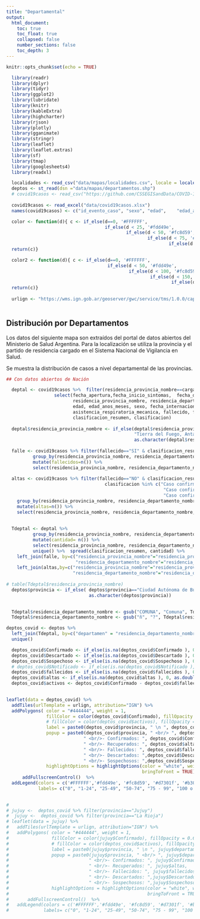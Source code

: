 ```yaml
---
title: "Departamental"
output:
  html_document:
    toc: true
    toc_float: true
    collapsed: false
    number_sections: false
    toc_depth: 3
---
```



```r
knitr::opts_chunk$set(echo = TRUE)
```

```r
  library(readr)
  library(dplyr)
  library(tidyr)
  library(ggplot2)
  library(lubridate)
  library(knitr)
  library(kableExtra)
  library(highcharter)
  library(rjson)
  library(plotly)
  library(gganimate)
  library(stringr)
  library(leaflet)
  library(leaflet.extras)
  library(sf)
  library(tmap)
  library(googlesheets4)
  library(readxl)

  localidades <- read_csv("data/mapas/localidades.csv", locale = locale(encoding = "ISO-8859-1"))
  deptos <- st_read(dsn ="data/mapas/departamentos.shp") 
  # covid19casos <- read_csv("https://github.com/CSSEGISandData/COVID-19/raw/master/csse_covid_19_data/csse_covid_19_time_series/time_series_covid19_confirmed_global.csv")
  
  covid19casos <- read_excel("data/covid19casos.xlsx")
  names(covid19casos) <- c("id_evento_caso", "sexo", "edad", 	"edad_anos_meses", 	"residencia_pais_nombre", 	"residencia_provincia_nombre", 	"residencia_departamento_nombre", 	"carga_provincia_nombre", 	"fecha_inicio_sintomas", 	"fecha_apertura", 	"sepi_apertura", 	"fecha_internacion", 	"cuidado_intensivo", 	"fecha_cui_intensivo", "fallecido", 	"fecha_fallecimiento",	"asistencia_respiratoria_mecanica",	"carga_provincia_id",	"origen_financiamiento",	"clasificacion", 	"clasificacion_resumen",	"residencia_provincia_id", 	"fecha_diagnostico", 	"residencia_departamento_id",	"ultima_actualizacion")

  color <- function(d){ c <- if_else(d==0, '#FFFFFF', 
                                     if_else(d < 25, '#fdd49e',
                                             if_else(d < 50, '#fc8d59',
                                                     if_else(d < 75, '#d7301f',
                                                             if_else(d < 100, '#b30000', "#7f0000")))))
  return(c)}

  color2 <- function(d){ c <- if_else(d==0, '#FFFFFF',
                                      if_else(d < 50, '#fdd49e',
                                              if_else(d < 100, '#fc8d59',
                                                      if_else(d < 150, '#d7301f',
                                                              if_else(d < 200, '#b30000', "#7f0000")))))
  return(c)}
  
  urlign <- "https://wms.ign.gob.ar/geoserver/gwc/service/tms/1.0.0/capabaseargenmap@EPSG%3A3857@png/{z}/{x}/{-y}.png"
      
```


## Distribución por Departamentos
Los datos del siguiente mapa son extraídos del portal de datos abiertos del Ministerio de Salud Argentina. Para la localización se utiliza la provincia y el partido de residencia cargado en el Sistema Nacional de Vigilancia en Salud.

Se muestra la distribución de casos a nivel departamental de las provincias.

```r

## Con datos abiertos de Nación

  deptal <- covid19casos %>%  filter(residencia_provincia_nombre==carga_provincia_nombre) %>% #  & sepi_apertura <= 18 ) %>% 
                  select(fecha_apertura,fecha_inicio_sintomas,  fecha_diagnostico,
                         residencia_provincia_nombre, residencia_departamento_nombre,
                         edad, edad_anos_meses, sexo, fecha_internacion, cuidado_intensivo, fecha_cui_intensivo,
                         asistencia_respiratoria_mecanica, fallecido, fecha_fallecimiento, origen_financiamiento, 
                         clasificacion_resumen, clasificacion) 
  
  deptal$residencia_provincia_nombre <- if_else(deptal$residencia_provincia_nombre=="Tierra del Fuego",
                                                "Tierra del Fuego, Antártida e Islas del Atlántico Sur",
                                                as.character(deptal$residencia_provincia_nombre))
  
  falle <- covid19casos %>% filter(fallecido=="SI" & clasificacion_resumen=="Confirmado") %>%
          group_by(residencia_provincia_nombre, residencia_departamento_nombre) %>%
          mutate(fallecidos=n()) %>%
          select(residencia_provincia_nombre, residencia_departamento_nombre, fallecidos)
  
  altas <- covid19casos %>% filter(fallecido=="NO" & clasificacion_resumen=="Confirmado" & 
                                     clasificacion %in% c("Caso confirmado - No activo (por laboratorio y tiempo de evolución)",
                                                           "Caso confirmado - No Activo por criterio de laboratorio", 
                                                           "Caso confirmado - No activo (por tiempo de evolución)")) %>%
    group_by(residencia_provincia_nombre, residencia_departamento_nombre) %>%
    mutate(altas=n()) %>%
    select(residencia_provincia_nombre, residencia_departamento_nombre, altas) %>% unique()
  
  
  Tdeptal <- deptal %>% 
          group_by(residencia_provincia_nombre, residencia_departamento_nombre, clasificacion_resumen) %>%
          mutate(cantidad= n()) %>%
          select(residencia_provincia_nombre, residencia_departamento_nombre, clasificacion_resumen, cantidad) %>% 
          unique() %>%  spread(clasificacion_resumen, cantidad) %>%
    left_join(falle, by=c("residencia_provincia_nombre"="residencia_provincia_nombre",
                          "residencia_departamento_nombre"="residencia_departamento_nombre")) %>% 
    left_join(altas,by=c("residencia_provincia_nombre"="residencia_provincia_nombre",
                         "residencia_departamento_nombre"="residencia_departamento_nombre")) %>% unique()
  
# table(Tdeptal$residencia_provincia_nombre)
  deptos$provincia <- if_else( deptos$provincia=="Ciudad Autónoma de Buenos Aires", "CABA",
                               as.character(deptos$provincia))
 

  Tdeptal$residencia_departamento_nombre <- gsub("COMUNA", "Comuna", Tdeptal$residencia_departamento_nombre)
  Tdeptal$residencia_departamento_nombre <- gsub("ñ", "?", Tdeptal$residencia_departamento_nombre)

deptos_covid <- deptos %>%
  left_join(Tdeptal, by=c("departamen" = "residencia_departamento_nombre", "provincia"="residencia_provincia_nombre")) %>%
  unique()

  deptos_covid$Confirmado <- if_else(is.na(deptos_covid$Confirmado ), 0, as.double(deptos_covid$Confirmado))
  deptos_covid$Descartado <- if_else(is.na(deptos_covid$Descartado ), 0, as.double(deptos_covid$Descartado))
  deptos_covid$Sospechoso <- if_else(is.na(deptos_covid$Sospechoso ), 0, as.double(deptos_covid$Sospechoso))
  # deptos_covid$Notificado <- if_else(is.na(deptos_covid$Notificado ), 0, as.double(deptos_covid$Notificado))
  deptos_covid$fallecidos <- if_else(is.na(deptos_covid$fallecidos ), 0, as.double(deptos_covid$fallecidos))
  deptos_covid$altas <- if_else(is.na(deptos_covid$altas ), 0, as.double(deptos_covid$altas))
  deptos_covid$activos <- deptos_covid$Confirmado - deptos_covid$fallecidos - deptos_covid$altas

 
leaflet(data = deptos_covid) %>% 
  addTiles(urlTemplate = urlign, attribution="IGN") %>%
  addPolygons( color = "#444444", weight = 1,
               fillColor = color(deptos_covid$Confirmado), fillOpacity = 0.6,
               # fillColor = color(deptos_covid$activos), fillOpacity = 0.6,
               label = paste0(deptos_covid$provincia, " \n ", deptos_covid$departamen),
               popup = paste0(deptos_covid$provincia, " <br/> ", deptos_covid$departamen,
                             " <br/>- Confirmados: ", deptos_covid$Confirmado,
                             " <br/>- Recuperados: ", deptos_covid$altas,
                             " <br/>- Fallecidos: ", deptos_covid$fallecidos,
                             " <br/>- Descartados: ",deptos_covid$Descartado,
                             " <br/>- Sospechosos: ",deptos_covid$Sospechoso),
               highlightOptions = highlightOptions(color = "white", weight = 2,
                                                   bringToFront = TRUE))  %>%
      addFullscreenControl()  %>%     
  addLegend(colors = c('#FFFFFF','#fdd49e', '#fc8d59', '#d7301f', '#b30000', '#7f0000'),
            labels= c("0", "1-24", "25-49", "50-74", "75 - 99", "100 o más"), position ="bottomright")

 
# 
# jujuy <-  deptos_covid %>% filter(provincia=="Jujuy")
#  jujuy <-  deptos_covid %>% filter(provincia=="La Rioja")
# leaflet(data = jujuy) %>% 
#   addTiles(urlTemplate = urlign, attribution="IGN") %>%
#   addPolygons( color = "#444444", weight = 1,
#                fillColor = color(jujuy$Confirmado), fillOpacity = 0.6,
#                # fillColor = color(deptos_covid$activos), fillOpacity = 0.6,
#                label = paste0(jujuy$provincia, " \n ", jujuy$departamen),
#                popup = paste0(jujuy$provincia, " <br/> ", jujuy$departamen,
#                              " <br/>- Confirmados: ", jujuy$Confirmado,
#                              " <br/>- Recuperados: ", jujuy$altas,
#                              " <br/>- Fallecidos: ", jujuy$fallecidos,
#                              " <br/>- Descartados: ",jujuy$Descartado,
#                              " <br/>- Sospechosos: ",jujuy$Sospechoso),
#                highlightOptions = highlightOptions(color = "white", weight = 2,
#                                                    bringToFront = TRUE))  %>%
#       addFullscreenControl()  %>%     
#   addLegend(colors = c('#FFFFFF','#fdd49e', '#fc8d59', '#d7301f', '#b30000', '#7f0000'),
#             labels= c("0", "1-24", "25-49", "50-74", "75 - 99", "100 o más"), position ="bottomright")

```




